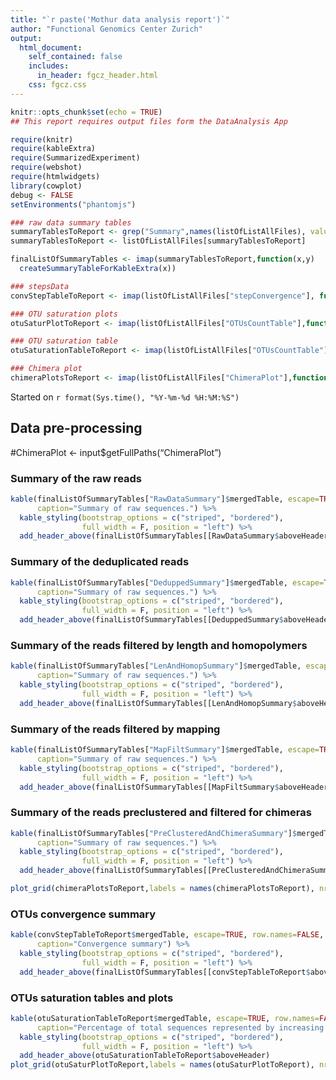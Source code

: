 ```yaml
---
title: "`r paste('Mothur data analysis report')`"
author: "Functional Genomics Center Zurich"
output: 
  html_document:
    self_contained: false
    includes:
      in_header: fgcz_header.html
    css: fgcz.css
---
```


```r
knitr::opts_chunk$set(echo = TRUE)
## This report requires output files form the DataAnalysis App

require(knitr)
require(kableExtra)
require(SummarizedExperiment)
require(webshot)
require(htmlwidgets)
library(cowplot)
debug <- FALSE
setEnvironments("phantomjs")
```

```r
### raw data summary tables
summaryTablesToReport <- grep("Summary",names(listOfListAllFiles), value = T) 
summaryTablesToReport <- listOfListAllFiles[summaryTablesToReport]

finalListOfSummaryTables <- imap(summaryTablesToReport,function(x,y)
  createSummaryTableForKableExtra(x))

### stepsData
convStepTableToReport <- imap(listOfListAllFiles["stepConvergence"], function(x,y) createStepConvTableForKableExtra(x))

### OTU saturation plots
otuSaturPlotToReport <- imap(listOfListAllFiles["OTUsCountTable"],function(x,y) createSaturationPlotsForReport(x))

### OTU saturation table 
otuSaturationTableToReport <- imap(listOfListAllFiles["OTUsCountTable"], function(x,y) createSaturationTableForKableExtra(x)) 

### Chimera plot
chimeraPlotsToReport <- imap(listOfListAllFiles["ChimeraPlot"],function(x,y) createChimeraSummaryPlotsForReport(x))
```

Started on `r format(Sys.time(), "%Y-%m-%d %H:%M:%S")`

## Data pre-processing {.tabset}


  #ChimeraPlot <- input$getFullPaths("ChimeraPlot")
  

### Summary of the raw reads
```r

kable(finalListOfSummaryTables["RawDataSummary"]$mergedTable, escape=TRUE, row.names=FALSE, format="html",
      caption="Summary of raw sequences.") %>%
  kable_styling(bootstrap_options = c("striped", "bordered"),
                full_width = F, position = "left") %>%
  add_header_above(finalListOfSummaryTables[[RawDataSummary$aboveHeader]])
```

### Summary of the deduplicated reads
```r

kable(finalListOfSummaryTables["DeduppedSummary"]$mergedTable, escape=TRUE, row.names=FALSE, format="html",
      caption="Summary of raw sequences.") %>%
  kable_styling(bootstrap_options = c("striped", "bordered"),
                full_width = F, position = "left") %>%
  add_header_above(finalListOfSummaryTables[[DeduppedSummary$aboveHeader]])
```

### Summary of the reads filtered by length and homopolymers
```r

kable(finalListOfSummaryTables["LenAndHomopSummary"]$mergedTable, escape=TRUE, row.names=FALSE, format="html",
      caption="Summary of raw sequences.") %>%
  kable_styling(bootstrap_options = c("striped", "bordered"),
                full_width = F, position = "left") %>%
  add_header_above(finalListOfSummaryTables[[LenAndHomopSummary$aboveHeader]])
```

### Summary of the  reads filtered by mapping
```r

kable(finalListOfSummaryTables["MapFiltSummary"]$mergedTable, escape=TRUE, row.names=FALSE, format="html",
      caption="Summary of raw sequences.") %>%
  kable_styling(bootstrap_options = c("striped", "bordered"),
                full_width = F, position = "left") %>%
  add_header_above(finalListOfSummaryTables[[MapFiltSummary$aboveHeader]])
```

### Summary of the reads preclustered and filtered for chimeras
```r

kable(finalListOfSummaryTables["PreClusteredAndChimeraSummary"]$mergedTable, escape=TRUE, row.names=FALSE, format="html",
      caption="Summary of raw sequences.") %>%
  kable_styling(bootstrap_options = c("striped", "bordered"),
                full_width = F, position = "left") %>%
  add_header_above(finalListOfSummaryTables[[PreClusteredAndChimeraSummary$aboveHeader]])

plot_grid(chimeraPlotsToReport,labels = names(chimeraPlotsToReport), nrow = 2)
```

### OTUs convergence summary
```r

kable(convStepTableToReport$mergedTable, escape=TRUE, row.names=FALSE, format="html",
      caption="Convergence summary") %>%
  kable_styling(bootstrap_options = c("striped", "bordered"),
                full_width = F, position = "left") %>%
  add_header_above(finalListOfSummaryTables[[convStepTableToReport$aboveHeader]])
```

### OTUs saturation tables and plots
```r
kable(otuSaturationTableToReport$mergedTable, escape=TRUE, row.names=FALSE, format="html",
      caption="Percentage of total sequences represented by increasing numbers of OTUs") %>%
  kable_styling(bootstrap_options = c("striped", "bordered"),
                full_width = F, position = "left") %>%
  add_header_above(otuSaturationTableToReport$aboveHeader)
plot_grid(otuSaturPlotToReport,labels = names(otuSaturPlotToReport), nrow = 2)
```